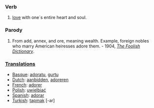 ===Verb===
#[[love]] with one´s entire heart and soul.
===Parody===
#From add, annex, and ore, meaning wealth. Example, foreign nobles who marry American heiresses adore them. - 1904, ''[[The Foolish Dictionary]]''.

===[[Translation]]s===

*[[Basque]]: [[adoratu]], [[gurtu]]
*[[Dutch]]: [[aanbidden]], [[adoreren]]
*[[French]]: [[adorer]]
*[[Polish]]: [[uwielbiać]]
*[[Spanish]]: [[adorar]]
*[[Turkish]]: [[tapmak]] [-ar]